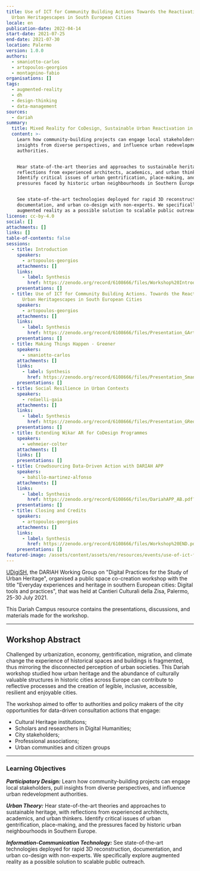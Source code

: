 ```yaml
---
title: Use of ICT for Community Building Actions Towards the Reactivation of
  Urban Heritagescapes in South European Cities
locale: en
publication-date: 2022-04-14
start-date: 2021-07-25
end-date: 2021-07-30
location: Palermo
version: 1.0.0
authors:
  - smaniotto-carlos
  - artopoulos-georgios
  - montagnino-fabio
organisations: []
tags:
  - augmented-reality
  - dh
  - design-thinking
  - data-management
sources:
  - dariah
summary:
  title: Mixed Reality for CoDesign, Sustainable Urban Reactivation in Historic Cities
  content: >-
    Learn how community-building projects can engage local stakeholders, pull
    insights from diverse perspectives, and influence urban redevelopment
    authorities.


    Hear state-of-the-art theories and approaches to sustainable heritage, with
    reflections from experienced architects, academics, and urban thinkers.
    Identify critical issues of urban gentrification, place-making, and the
    pressures faced by historic urban neighbourhoods in Southern Europe.


    See state-of-the-art technologies deployed for rapid 3D reconstruction,
    documentation, and urban co-design with non-experts. We specifically explore
    augmented reality as a possible solution to scalable public outreach.
license: cc-by-4.0
social: []
attachments: []
links: []
table-of-contents: false
sessions:
  - title: Introduction
    speakers:
      - artopoulos-georgios
    attachments: []
    links:
      - label: Synthesis
        href: https://zenodo.org/record/6108666/files/Workshop%20Introduction_GArtopoulos.pdf?download=1
    presentations: []
  - title: Use of ICT for Community Building Actions. Towards the Reactivation of
      Urban Heritagescapes in South European Cities
    speakers:
      - artopoulos-georgios
    attachments: []
    links:
      - label: Synthesis
        href: https://zenodo.org/record/6108666/files/Presentation_GArtopoulos.pdf?download=1
    presentations: []
  - title: Making Things Happen - Greener
    speakers:
      - smaniotto-carlos
    attachments: []
    links:
      - label: Synthesis
        href: https://zenodo.org/record/6108666/files/Presentation_Smaniotto.pdf?download=1
    presentations: []
  - title: Social Resilience in Urban Contexts
    speakers:
      - redaelli-gaia
    attachments: []
    links:
      - label: Synthesis
        href: https://zenodo.org/record/6108666/files/Presentation_GRedaelli.pdf?download=1
    presentations: []
  - title: Extending Wikar AR for CoDesign Programmes
    speakers:
      - wehmeier-colter
    attachments: []
    links: []
    presentations: []
  - title: Crowdsourcing Data-Driven Action with DARIAH APP
    speakers:
      - bahillo-martinez-alfonso
    attachments: []
    links:
      - label: Synthesis
        href: https://zenodo.org/record/6108666/files/DariahAPP_AB.pdf?download=1
    presentations: []
  - title: Closing and Credits
    speakers:
      - artopoulos-georgios
    attachments: []
    links:
      - label: Synthesis
        href: https://zenodo.org/record/6108666/files/Workshop%20END.pdf?download=1
    presentations: []
featured-image: /assets/content/assets/en/resources/events/use-of-ict-for-community-building-actions-towards-the-reactivation-of-urban-heritagescapes-in-south-european-cities/featured-image.png
---
```

[UDigiSH](https://www.dariah.eu/activities/working-groups/digital-practices-for-the-study-of-urban-heritage/), the DARIAH Working Group on "Digital Practices for the Study of Urban Heritage", organised a public space co-creation workshop with the title "Everyday experiences and heritage in southern European cities: Digital tools and practices", that was held at Cantieri Culturali della Zisa, Palermo, 25-30 July 2021.

This Dariah Campus resource contains the presentations, discussions, and materials made for the workshop.

---

## Workshop Abstract

Challenged by urbanization, economy, gentrification, migration, and climate change the experience of historical spaces and buildings is fragmented, thus mirroring the disconnected perception of urban societies. This Dariah workshop studied how urban heritage and the abundance of culturally valuable structures in historic cities across Europe can contribute to reflective processes and the creation of legible, inclusive, accessible, resilient and enjoyable cities.

The workshop aimed to offer to authorities and policy makers of the city opportunities for data-driven consultation actions that engage:

- Cultural Heritage institutions;
- Scholars and researchers in Digital Humanities;
- City stakeholders;
- Professional associations;
- Urban communities and citizen groups

---

### Learning Objectives

_**Participatory Design:**_ Learn how community-building projects can engage local stakeholders, pull insights from diverse perspectives, and influence urban redevelopment authorities.

_**Urban Theory:**_ Hear state-of-the-art theories and approaches to sustainable heritage, with reflections from experienced architects, academics, and urban thinkers. Identify critical issues of urban gentrification, place-making, and the pressures faced by historic urban neighbourhoods in Southern Europe.

_**Information-Communication Technology:**_ See state-of-the-art technologies deployed for rapid 3D reconstruction, documentation, and urban co-design with non-experts. We specifically explore augmented reality as a possible solution to scalable public outreach.
